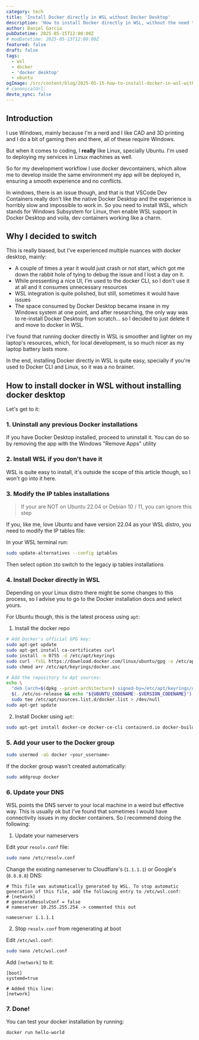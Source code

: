 ```yaml
---
category: tech
title: 'Install Docker directly in WSL without Docker Desktop'
description: 'How to install Docker directly in WSL, without the need to install Docker Desktop in your Windows laptop'
author: Daniel Garcia
pubDatetime: 2025-05-15T12:00:00Z
# modDatetime: 2025-05-13T12:00:00Z
featured: false
draft: false
tags:
  - wsl
  - docker
  - 'docker desktop'
  - ubuntu
ogImage: /src/content/blog/2025-05-15-how-to-install-docker-in-wsl-without-docker-desktop/cover.png
# canonicalUrl:
devto_sync: false
---
```



## Introduction

I use Windows, mainly because I'm a nerd and I like CAD and 3D printing and I do a bit of gaming then and there, all of these require Windows.

But when it comes to coding, I **really** like Linux, specially Ubuntu. I'm used to deploying my services in Linux machines as well.

So for my development workflow I use docker devcontainers, which allow me to develop inside the same environment my app will be deployed in, ensuring a smooth experience and no conflicts.

In windows, there is an issue though, and that is that VSCode Dev Containers really don't like the native Docker Desktop and the experience is horribly slow and impossible to work in. So you need to install WSL, which stands for Windows Subsystem for Linux, then enable WSL support in Docker Desktop and voila, dev containers working like a charm.

<NewsletterSignup client:visible />

## Why I decided to switch

This is really biased, but I've experienced multiple nuances with docker desktop, mainly:

- A couple of times a year it would just crash or not start, which got me down the rabbit hole of tying to debug the issue and I lost a day on it.
- While pressenting a nice UI, I'm used to the docker CLI, so I don't use it at all and it consumes unnecessary resources
- WSL integration is quite polished, but still, sometimes it would have issues
- The space consumed by Docker Desktop became insane in my Windows system at one point, and after researching, the only way was to re-install Docker Desktop from scratch... so I decided to just delete it and move to docker in WSL.

I've found that running docker directly in WSL is smoother and lighter on my laptop's resources, which, for local development, is so much nicer as my laptop battery lasts more.

In the end, installing Docker directly in WSL is quite easy, specially if you're used to Docker CLI and Linux, so it was a no brainer.

## How to install docker in WSL without installing docker desktop

Let's get to it:

### 1. Uninstall any previous Docker installations

If you have Docker Desktop installed, proceed to uninstall it. You can do so by removing the app with the Windows "Remove Apps" utility

### 2. Install WSL if you don't have it

WSL is quite easy to install, it's outside the scope of this article though, so I won't go into it here.

### 3. Modify the IP tables installations

> If your are NOT on Ubuntu 22.04 or Debian 10 / 11, you can ignore this step

If you, like me, love Ubuntu and have version 22.04 as your WSL distro, you need to modify the IP tables file:

In your WSL terminal run:

```bash
sudo update-alternatives --config iptables
```

Then select option `1`to switch to the legacy ip tables installations

### 4. Install Docker directly in WSL

Depending on your Linux distro there might be some changes to this process, so I advise you to go to the Docker installation docs and select yours.

For Ubuntu though, this is the latest process using `apt`:

1. Install the docker repo

```bash
# Add Docker's official GPG key:
sudo apt-get update
sudo apt-get install ca-certificates curl
sudo install -m 0755 -d /etc/apt/keyrings
sudo curl -fsSL https://download.docker.com/linux/ubuntu/gpg -o /etc/apt/keyrings/docker.asc
sudo chmod a+r /etc/apt/keyrings/docker.asc

# Add the repository to Apt sources:
echo \
  "deb [arch=$(dpkg --print-architecture) signed-by=/etc/apt/keyrings/docker.asc] https://download.docker.com/linux/ubuntu \
  $(. /etc/os-release && echo "${UBUNTU_CODENAME:-$VERSION_CODENAME}") stable" | \
  sudo tee /etc/apt/sources.list.d/docker.list > /dev/null
sudo apt-get update
```

2. Install Docker using `apt`:

```bash
sudo apt-get install docker-ce docker-ce-cli containerd.io docker-buildx-plugin docker-compose-plugin
```

### 5. Add your user to the Docker group

```bash
sudo usermod -aG docker <your_username>
```

If the docker group wasn't created automatically:

```bash
sudo addgroup docker
```

### 6. Update your DNS

WSL points the DNS server to your local machine in a weird but effective way. This is usually ok but I've found that sometimes I would have connectivity issues in my docker containers. So I recommend doing the following:

1. Update your nameservers

Edit your `resolv.conf` file:

```bash
sudo nano /etc/resolv.conf
```

Change the existing nameserver to Cloudflare's (`1.1.1.1`) or Google's (`8.8.8.8`) DNS:

```
# This file was automatically generated by WSL. To stop automatic generation of this file, add the following entry to /etc/wsl.conf:
# [network]
# generateResolvConf = false
# nameserver 10.255.255.254 -> commented this out

nameserver 1.1.1.1
```

2. Stop `resolv.conf` from regenerating at boot

Edit `/etc/wsl.conf`:

```bash
sudo nano /etc/wsl.conf
```

Add `[network]` to it:

```
[boot]
systemd=true

# Added this line:
[network]
```

### 7. Done!

You can test your docker installation by running:

```bash
docker run hello-world
```
